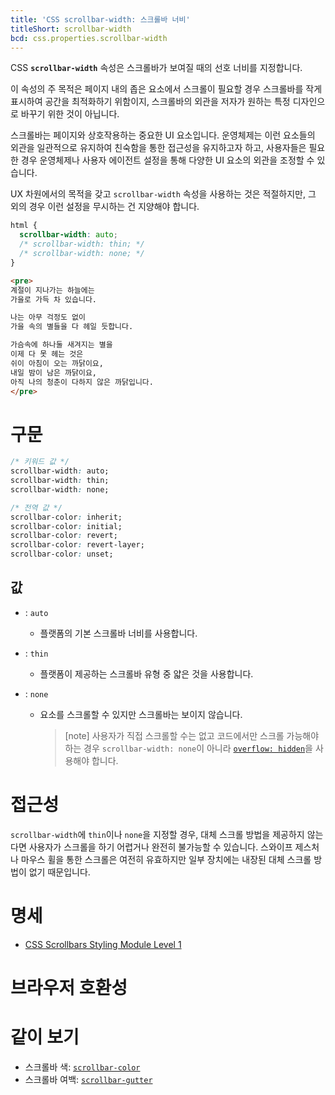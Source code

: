 ```yaml
---
title: 'CSS scrollbar-width: 스크롤바 너비'
titleShort: scrollbar-width
bcd: css.properties.scrollbar-width
---
```


CSS **`scrollbar-width`** 속성은 스크롤바가 보여질 때의 선호 너비를 지정합니다.

이 속성의 주 목적은 페이지 내의 좁은 요소에서 스크롤이 필요할 경우 스크롤바를 작게 표시하여 공간을 최적화하기 위함이지, 스크롤바의 외관을 저자가 원하는 특정 디자인으로 바꾸기 위한 것이 아닙니다.

스크롤바는 페이지와 상호작용하는 중요한 UI 요소입니다. 운영체제는 이런 요소들의 외관을 일관적으로 유지하여 친숙함을 통한 접근성을 유지하고자 하고, 사용자들은 필요한 경우 운영체제나 사용자 에이전트 설정을 통해 다양한 UI 요소의 외관을 조정할 수 있습니다.

UX 차원에서의 목적을 갖고 `scrollbar-width` 속성을 사용하는 것은 적절하지만, 그 외의 경우 이런 설정을 무시하는 건 지양해야 합니다.

```css hidden name=demo
html {
  scrollbar-width: auto;
  /* scrollbar-width: thin; */
  /* scrollbar-width: none; */
}
```

```html hidden name=demo
<pre>
계절이 지나가는 하늘에는
가을로 가득 차 있습니다.

나는 아무 걱정도 없이
가을 속의 별들을 다 헤일 듯합니다.

가슴속에 하나둘 새겨지는 별을
이제 다 못 헤는 것은
쉬이 아침이 오는 까닭이요,
내일 밤이 남은 까닭이요,
아직 나의 청춘이 다하지 않은 까닭입니다.
</pre>
```

<LiveExample height={140} lang="css" name="demo" />

# 구문

```css
/* 키워드 값 */
scrollbar-width: auto;
scrollbar-width: thin;
scrollbar-width: none;

/* 전역 값 */
scrollbar-color: inherit;
scrollbar-color: initial;
scrollbar-color: revert;
scrollbar-color: revert-layer;
scrollbar-color: unset;
```

## 값

- : `auto`
  - 플랫폼의 기본 스크롤바 너비를 사용합니다.
- : `thin`
  - 플랫폼이 제공하는 스크롤바 유형 중 얇은 것을 사용합니다.
- : `none`

  - 요소를 스크롤할 수 있지만 스크롤바는 보이지 않습니다.

    > [note] 사용자가 직접 스크롤할 수는 없고 코드에서만 스크롤 가능해야 하는 경우 `scrollbar-width: none`이 아니라 [`overflow: hidden`][`overflow`]을 사용해야 합니다.

# 접근성

`scrollbar-width`에 `thin`이나 `none`을 지정할 경우, 대체 스크롤 방법을 제공하지 않는다면 사용자가 스크롤을 하기 어렵거나 완전히 불가능할 수 있습니다. 스와이프 제스처나 마우스 휠을 통한 스크롤은 여전히 유효하지만 일부 장치에는 내장된 대체 스크롤 방법이 없기 때문입니다.

# 명세

- [CSS Scrollbars Styling Module Level 1](https://drafts.csswg.org/css-scrollbars/#scrollbar-width)

# 브라우저 호환성

<BrowserCompat data={props.bcd} />

# 같이 보기

- 스크롤바 색: [`scrollbar-color`]
- 스크롤바 여백: [`scrollbar-gutter`]

[`overflow`]: https://developer.mozilla.org/en-US/docs/Web/CSS/overflow
[`scrollbar-color`]: ./scrollbar-color
[`scrollbar-gutter`]: ./scrollbar-gutter

